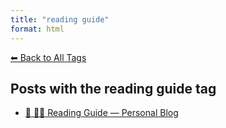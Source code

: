 ```yaml
---
title: "reading guide"
format: html
---
```


[⬅ Back to All Tags](../tags.qmd)

## Posts with the **reading guide** tag

- [🧭 🧑‍🏫 Reading Guide — Personal Blog](/posts/personal/personal-guide.html)
